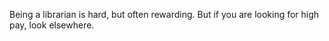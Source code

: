 Being a librarian is hard, but often rewarding. But if you are looking for high pay, look elsewhere. 

